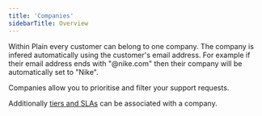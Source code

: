 ```yaml
---
title: 'Companies'
sidebarTitle: Overview
---
```


Within Plain every customer can belong to one company. The company is infered automatically using the customer's email address. For example if their email address ends with "@nike.com" then their company will be automatically set to "Nike".

Companies allow you to prioritise and filter your support requests.

Additionally [tiers and SLAs](/tiers/) can be associated with a company.

<Snippet file="shared/tenants-vs-teams.mdx"/>